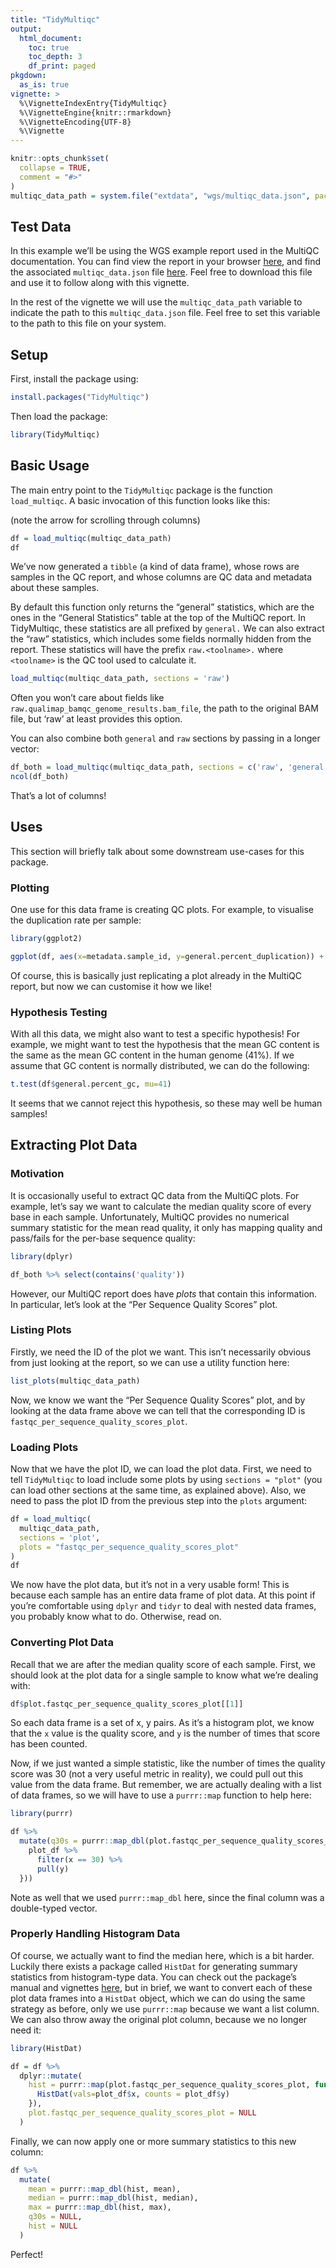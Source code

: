 ```yaml
---
title: "TidyMultiqc"
output:
  html_document:
    toc: true
    toc_depth: 3
    df_print: paged
pkgdown:
  as_is: true
vignette: >
  %\VignetteIndexEntry{TidyMultiqc}
  %\VignetteEngine{knitr::rmarkdown}
  %\VignetteEncoding{UTF-8}
  %\Vignette
---
```


```r
knitr::opts_chunk$set(
  collapse = TRUE,
  comment = "#>"
)
multiqc_data_path = system.file("extdata", "wgs/multiqc_data.json", package = "TidyMultiqc")
```

## Test Data
In this example we'll be using the WGS example report used in the MultiQC 
documentation. You can find view the report in your browser [here](https://multiqc.info/examples/wgs/multiqc_report.html),
and find the associated `multiqc_data.json` file [here](https://github.com/ewels/MultiQC_website/blob/master/public_html/examples/wgs/multiqc_data/multiqc_data.json).
Feel free to download this file and use it to follow along with this vignette.

In the rest of the vignette we will use the `multiqc_data_path` variable
to indicate the path to this `multiqc_data.json` file. Feel free to set this 
variable to the path to this file on your system.

## Setup
First, install the package using:
```r
install.packages("TidyMultiqc")
```

Then load the package:
```r
library(TidyMultiqc)
```

## Basic Usage
The main entry point to the `TidyMultiqc` package is the function `load_multiqc`.
A basic invocation of this function looks like this:

(note the arrow for scrolling through columns)
```r
df = load_multiqc(multiqc_data_path)
df
```
We've now generated a `tibble` (a kind of data frame), whose rows are samples in the QC report, and whose columns are QC data and metadata about these samples.

By default this function only returns the "general" statistics, which are the ones in the "General Statistics" table at the top of the MultiQC report.
In TidyMultiqc, these statistics are all prefixed by `general.`
We can also extract the "raw" statistics, which includes some fields normally hidden from the report.
These statistics will have the prefix `raw.<toolname>.` where `<toolname>` is the QC tool used to calculate it.

```r
load_multiqc(multiqc_data_path, sections = 'raw')
```
Often you won't care about fields like `raw.qualimap_bamqc_genome_results.bam_file`, the path to the original BAM file, but 'raw' at least provides this option.

You can also combine both `general` and `raw` sections by passing in a longer vector:

```r
df_both = load_multiqc(multiqc_data_path, sections = c('raw', 'general'))
ncol(df_both)
```
That's a lot of columns!

## Uses

This section will briefly talk about some downstream use-cases for this package.

### Plotting

One use for this data frame is creating QC plots. For example, to visualise the duplication rate per sample:

```r
library(ggplot2)

ggplot(df, aes(x=metadata.sample_id, y=general.percent_duplication)) + geom_col()
```

Of course, this is basically just replicating a plot already in the MultiQC report, but now we can customise it how we like!

### Hypothesis Testing

With all this data, we might also want to test a specific hypothesis! For example, we might want to test the hypothesis that the mean GC content is the same as the mean GC content in the human genome (41%). If we assume that GC content is normally distributed, we can do the following:
```r
t.test(df$general.percent_gc, mu=41)
```
It seems that we cannot reject this hypothesis, so these may well be human samples!

## Extracting Plot Data

### Motivation

It is occasionally useful to extract QC data from the MultiQC plots. 
For example, let's say we want to calculate the median quality score of every base in each sample.
Unfortunately, MultiQC provides no numerical summary statistic for the mean read quality, it only has mapping quality and pass/fails for the per-base sequence quality:

```r
library(dplyr)

df_both %>% select(contains('quality'))
```

However, our MultiQC report does have *plots* that contain this information.
In particular, let's look at the "Per Sequence Quality Scores" plot.

### Listing Plots

Firstly, we need the ID of the plot we want.
This isn't necessarily obvious from just looking at the report, so we can use a utility function here:

```r
list_plots(multiqc_data_path)
```

Now, we know we want the "Per Sequence Quality Scores" plot, and by looking at the data frame above we can tell that the corresponding ID is `fastqc_per_sequence_quality_scores_plot`.

### Loading Plots

Now that we have the plot ID, we can load the plot data.
First, we need to tell `TidyMultiqc` to load include some plots by using `sections = "plot"` (you can load other sections at the same time, as explained above).
Also, we need to pass the plot ID from the previous step into the `plots` argument:
```r
df = load_multiqc(
  multiqc_data_path, 
  sections = 'plot',
  plots = "fastqc_per_sequence_quality_scores_plot"
)
df
```

We now have the plot data, but it's not in a very usable form! 
This is because each sample has an entire data frame of plot data.
At this point if you're comfortable using `dplyr` and `tidyr` to deal with nested data frames, you probably know what to do.
Otherwise, read on.

### Converting Plot Data

Recall that we are after the median quality score of each sample.
First, we should look at the plot data for a single sample to know what we're dealing with:

```r
df$plot.fastqc_per_sequence_quality_scores_plot[[1]]
```
So each data frame is a set of x, y pairs. 
As it's a histogram plot, we know that the `x` value is the quality score, and `y` is the number of times that score has been counted.

Now, if we just wanted a simple statistic, like the number of times the quality score was 30 (not a very useful metric in reality), we could pull out this value from the data frame.
But remember, we are actually dealing with a list of data frames, so we will have to use a `purrr::map` function to help here:

```r
library(purrr)

df %>%
  mutate(q30s = purrr::map_dbl(plot.fastqc_per_sequence_quality_scores_plot, function(plot_df){
    plot_df %>%
      filter(x == 30) %>%
      pull(y)
  }))
```

Note as well that we used `purrr::map_dbl` here, since the final column was a double-typed vector.

### Properly Handling Histogram Data

Of course, we actually want to find the median here, which is a bit harder.
Luckily there exists a package called `HistDat` for generating summary statistics from histogram-type data.
You can check out the package's manual and vignettes [here](https://cran.r-project.org/package=HistDat), but in brief, we want to convert each of these plot data frames into a `HistDat` object, which we can do using the same strategy as before, only we use `purrr::map` because we want a list column.
We can also throw away the original plot column, because we no longer need it:

```r
library(HistDat)

df = df %>%
  dplyr::mutate(
    hist = purrr::map(plot.fastqc_per_sequence_quality_scores_plot, function(plot_df){
      HistDat(vals=plot_df$x, counts = plot_df$y)
    }),
    plot.fastqc_per_sequence_quality_scores_plot = NULL
  )
```
Finally, we can now apply one or more summary statistics to this new column:

```r
df %>%
  mutate(
    mean = purrr::map_dbl(hist, mean),
    median = purrr::map_dbl(hist, median),
    max = purrr::map_dbl(hist, max),
    q30s = NULL,
    hist = NULL
  )
```

Perfect!
